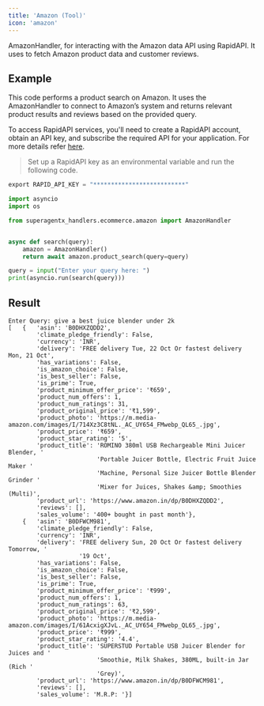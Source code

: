 ```yaml
---
title: 'Amazon (Tool)'
icon: 'amazon'
---
```


AmazonHandler, for interacting with the Amazon data API using RapidAPI. It uses to fetch Amazon product
data and customer reviews.

## Example
This code performs a product search on Amazon. It uses the AmazonHandler to connect to Amazon’s system and returns
relevant product results and reviews based on the provided query.

To access RapidAPI services, you'll need to create a RapidAPI account, obtain an API key, and subscribe the required
API for your application. For more details refer <a href='https://rapidapi.com/hub' target='_blank'>here</a>.
>Set up a RapidAPI key as an environmental variable and run the following code.
 ```python
 export RAPID_API_KEY = "**************************"
```

```python amazon_handler.py
import asyncio
import os

from superagentx_handlers.ecommerce.amazon import AmazonHandler


async def search(query):
    amazon = AmazonHandler()
    return await amazon.product_search(query=query)

query = input("Enter your query here: ")
print(asyncio.run(search(query)))

```
## Result

```inline amazon
Enter Query: give a best juice blender under 2k
[   {   'asin': 'B0DHXZQDD2',
        'climate_pledge_friendly': False,
        'currency': 'INR',
        'delivery': 'FREE delivery Tue, 22 Oct Or fastest delivery Mon, 21 Oct',
        'has_variations': False,
        'is_amazon_choice': False,
        'is_best_seller': False,
        'is_prime': True,
        'product_minimum_offer_price': '₹659',
        'product_num_offers': 1,
        'product_num_ratings': 31,
        'product_original_price': '₹1,599',
        'product_photo': 'https://m.media-amazon.com/images/I/714Xz3C8tNL._AC_UY654_FMwebp_QL65_.jpg',
        'product_price': '₹659',
        'product_star_rating': '5',
        'product_title': 'ROMINO 380ml USB Rechargeable Mini Juicer Blender, '
                         'Portable Juicer Bottle, Electric Fruit Juice Maker '
                         'Machine, Personal Size Juicer Bottle Blender Grinder '
                         'Mixer for Juices, Shakes &amp; Smoothies (Multi)',
        'product_url': 'https://www.amazon.in/dp/B0DHXZQDD2',
        'reviews': [],
        'sales_volume': '400+ bought in past month'},
    {   'asin': 'B0DFWCM981',
        'climate_pledge_friendly': False,
        'currency': 'INR',
        'delivery': 'FREE delivery Sun, 20 Oct Or fastest delivery Tomorrow, '
                    '19 Oct',
        'has_variations': False,
        'is_amazon_choice': False,
        'is_best_seller': False,
        'is_prime': True,
        'product_minimum_offer_price': '₹999',
        'product_num_offers': 1,
        'product_num_ratings': 63,
        'product_original_price': '₹2,599',
        'product_photo': 'https://m.media-amazon.com/images/I/61AcxigXJvL._AC_UY654_FMwebp_QL65_.jpg',
        'product_price': '₹999',
        'product_star_rating': '4.4',
        'product_title': 'SUPERSTUD Portable USB Juicer Blender for Juices and '
                         'Smoothie, Milk Shakes, 380ML, built-in Jar (Rich '
                         'Grey)',
        'product_url': 'https://www.amazon.in/dp/B0DFWCM981',
        'reviews': [],
        'sales_volume': 'M.R.P: '}]
```